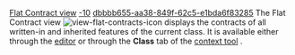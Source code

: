 [[Property:title|Flat Contract view]]
[[Property:weight|-10]]
[[Property:uuid|dbbbb655-aa38-849f-62c5-e1bda6f83285]]
The Flat Contract view  [[Image:view-flat-contracts-icon]] displays the contracts of all written-in and inherited features of the current class. It is available either through the [[EiffelStudio Editor|editor]]  or through the '''Class''' tab of the [[EiffelStudio window overview|context tool]] . 

{{warning| '''Caution''': For classes with many [[Ancestors|ancestors]] , computation of the Flat Contract view may require a few seconds. }}

{{seealso|<br/>
[[Class formatters: Flat view|Flat view]]  <br/>
[[Contract view|Contract view]]  }}




